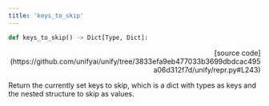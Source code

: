 ```yaml
---
title: 'keys_to_skip'
---
```


```python
def keys_to_skip() -> Dict[Type, Dict]:
```

<p align="right">[source code](https://github.com/unifyai/unify/tree/3833efa9eb477033b3699dbdcac495a06d312f7d/unify/repr.py#L243)</p>

Return the currently set keys to skip, which is a dict with types as keys and the
nested structure to skip as values.